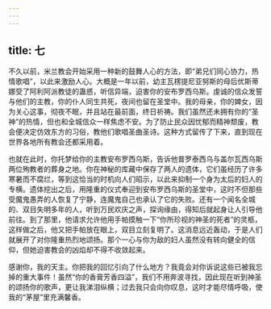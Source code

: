 ```yaml
---
---
---
```

title: 七
---

不久以前，米兰教会开始采用一种新的鼓舞人心的方法，即“弟兄们同心协力，热情歌唱”，以此来激励人心。大概是一年以前，幼主瓦楞提尼亚努斯的母后优斯蒂娜受了阿利阿派教徒的蛊惑，听信异端，迫害你的安布罗西乌斯。虔诚的信众发誓与他们的主教，你的仆人同生共死，夜间也留在圣堂中。我的母亲，你的婢女，因为关心这事，彻夜不眠，并且站在最前面，终日祈祷。我们虽然还未拥有你的“圣神”的热情，但也和全城信众一样焦虑不安。为了防止民众因忧郁而精神颓废，教会便决定仿效东方的习俗，教他们歌唱圣曲圣诗。这种方式留传了下来，直到现在世界各地所有教会还都采用着。

也就在此时，你托梦给你的主教安布罗西乌斯，告诉他普罗泰西乌与盖尔瓦西乌斯两位殉教者的葬身之地。你在神秘的库藏中保存了两人的遗体，它们虽经历了许多寒暑而不腐烂，等到这恰当的时机向人们昭示，以此来抑制一个身为太后的妇人的专横。遗体挖出之后，用隆重的仪式奉迎到安布罗西乌斯的圣堂中，这时不但那些受魔鬼愚弄的人恢复了宁静，连魔鬼自己也承认了它的失败。还有一个闻名全城的、双目失明多年的人，听到万民欢庆之声，探询缘由，得知后就起身让人引导他前往。到了那里，他请求允许他用手帕摸触一下“你所珍视的神圣的死者”的灵柩，这样做之后，他又把手帕放在眼上，双目立刻复明了。这消息远近轰动，于是人们就展开了对你隆重热烈地颂扬。那个一心与你为敌的妇人虽然没有转向健全的信仰，但她迫害教会的凶焰却不得不收敛起来。

感谢你，我的天主。你把我的回忆引向了什么地方？我竟会对你诉说这些已被我忘掉的重大事件！虽然“你的香膏芳香四溢”，我们不用奔波寻找，因此现在听到神圣的颂扬你的歌声，更让我涕泪纵横；过去我只会向你叹息，这时才能尽情呼吸，使我的“茅屋”里充满馨香。